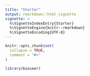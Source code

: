 ```yaml
---
title: "Starter"
output: rmarkdown::html_vignette
vignette: >
  %\VignetteIndexEntry{Starter}
  %\VignetteEngine{knitr::rmarkdown}
  %\VignetteEncoding{UTF-8}
---
```


```r
knitr::opts_chunk$set(
  collapse = TRUE,
  comment = "#>"
)
```

```r
library(bioseer)
```
